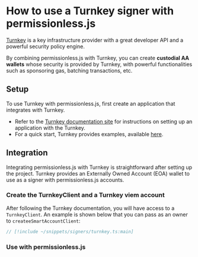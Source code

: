 
<VersionWarning version="0.2" />


# How to use a Turnkey signer with permissionless.js

[Turnkey](https://turnkey.com/) is a key infrastructure provider with a great developer API and a powerful security policy engine.

By combining permissionless.js with Turnkey, you can create **custodial AA wallets** whose security is provided by Turnkey, with powerful functionalities such as sponsoring gas, batching transactions, etc.

## Setup

To use Turnkey with permissionless.js, first create an application that integrates with Turnkey.

- Refer to the [Turnkey documentation site](https://docs.turnkey.com/) for instructions on setting up an application with the Turnkey.
- For a quick start, Turnkey provides examples, available [here](https://docs.turnkey.com/getting-started/examples).

## Integration
Integrating permissionless.js with Turnkey is straightforward after setting up the project. Turnkey provides an Externally Owned Account (EOA) wallet to use as a signer with permissionless.js accounts.

### Create the TurnkeyClient and a Turnkey viem account
After following the Turnkey documentation, you will have access to a `TurnkeyClient`. An example is shown below that you can pass as an owner to `createeSmartAccountClient`:

```typescript
// [!include ~/snippets/signers/turnkey.ts:main]
```

### Use with permissionless.js

<SmartAccounts />